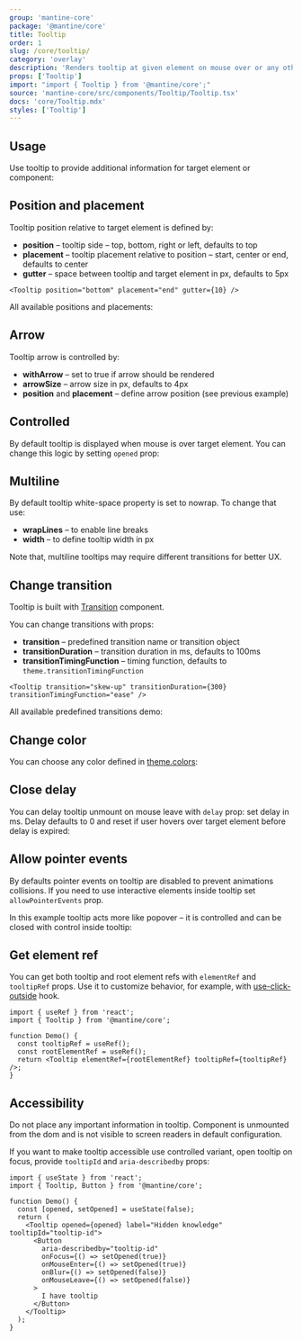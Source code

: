```yaml
---
group: 'mantine-core'
package: '@mantine/core'
title: Tooltip
order: 1
slug: /core/tooltip/
category: 'overlay'
description: 'Renders tooltip at given element on mouse over or any other event'
props: ['Tooltip']
import: "import { Tooltip } from '@mantine/core';"
source: 'mantine-core/src/components/Tooltip/Tooltip.tsx'
docs: 'core/Tooltip.mdx'
styles: ['Tooltip']
---
```



## Usage

Use tooltip to provide additional information for target element or component:

<Demo data={TooltipDemos.configurator} />

## Position and placement

Tooltip position relative to target element is defined by:

- **position** – tooltip side – top, bottom, right or left, defaults to top
- **placement** – tooltip placement relative to position – start, center or end, defaults to center
- **gutter** – space between tooltip and target element in px, defaults to 5px

```tsx
<Tooltip position="bottom" placement="end" gutter={10} />
```

All available positions and placements:

<Demo data={TooltipDemos.positions} />

## Arrow

Tooltip arrow is controlled by:

- **withArrow** – set to true if arrow should be rendered
- **arrowSize** – arrow size in px, defaults to 4px
- **position** and **placement** – define arrow position (see previous example)

<Demo data={TooltipDemos.arrow} />

## Controlled

By default tooltip is displayed when mouse is over target element.
You can change this logic by setting `opened` prop:

<Demo data={TooltipDemos.controlled} />

## Multiline

By default tooltip white-space property is set to nowrap. To change that use:

- **wrapLines** – to enable line breaks
- **width** – to define tooltip width in px

Note that, multiline tooltips may require different transitions for better UX.

<Demo data={TooltipDemos.multiline} />

## Change transition

Tooltip is built with [Transition](/core/transition/) component.

You can change transitions with props:

- **transition** – predefined transition name or transition object
- **transitionDuration** – transition duration in ms, defaults to 100ms
- **transitionTimingFunction** – timing function, defaults to `theme.transitionTimingFunction`

```tsx
<Tooltip transition="skew-up" transitionDuration={300} transitionTimingFunction="ease" />
```

All available predefined transitions demo:

<Demo data={TooltipDemos.transitions} />

## Change color

You can choose any color defined in [theme.colors](/theming/extend-theme/#default-colors):

<Demo data={TooltipDemos.colors} />

## Close delay

You can delay tooltip unmount on mouse leave with `delay` prop: set delay in ms.
Delay defaults to 0 and reset if user hovers over target element before delay is expired:

<Demo data={TooltipDemos.delay} />

## Allow pointer events

By defaults pointer events on tooltip are disabled to prevent animations collisions.
If you need to use interactive elements inside tooltip set `allowPointerEvents` prop.

In this example tooltip acts more like popover –
it is controlled and can be closed with control inside tooltip:

<Demo data={TooltipDemos.pointerEvents} />

## Get element ref

You can get both tooltip and root element refs with `elementRef` and `tooltipRef` props.
Use it to customize behavior, for example, with [use-click-outside](/hooks/use-click-outside/) hook.

```tsx
import { useRef } from 'react';
import { Tooltip } from '@mantine/core';

function Demo() {
  const tooltipRef = useRef();
  const rootElementRef = useRef();
  return <Tooltip elementRef={rootElementRef} tooltipRef={tooltipRef} />;
}
```

## Accessibility

Do not place any important information in tooltip.
Component is unmounted from the dom and is not visible to screen readers in default configuration.

If you want to make tooltip accessible use controlled variant, open tooltip on focus, provide `tooltipId` and `aria-describedby` props:

```tsx
import { useState } from 'react';
import { Tooltip, Button } from '@mantine/core';

function Demo() {
  const [opened, setOpened] = useState(false);
  return (
    <Tooltip opened={opened} label="Hidden knowledge" tooltipId="tooltip-id">
      <Button
        aria-describedby="tooltip-id"
        onFocus={() => setOpened(true)}
        onMouseEnter={() => setOpened(true)}
        onBlur={() => setOpened(false)}
        onMouseLeave={() => setOpened(false)}
      >
        I have tooltip
      </Button>
    </Tooltip>
  );
}
```
